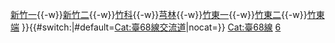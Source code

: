 {{高速公路
| 模板名稱 = 台68線
| 名稱 = [[File:TW PHW68.svg|20px]][[台灣省道快速公路]][[台68線|68線]]（東西向快速公路─南寮竹東線）
| 代表色 = #9B0D15
| 交流道列表 = [[南寮端]]{{-w}}[[新竹一交流道|新竹一]]{{-w}}[[新竹二交流道|新竹二]]{{-w}}[[竹科交流道|竹科]]{{-w}}[[芎林交流道|芎林]]{{-w}}[[竹東一交流道|竹東一]]{{-w}}[[竹東二交流道|竹東二]]{{-w}}[[竹東端]]
}}<includeonly>{{#switch:{{{1}}}|#default=[[Cat:臺68線交流道]]|nocat=}}</includeonly><noinclude>
[[Cat:臺68線]]
[[Cat:台灣快速公路路線模板|6]]
</noinclude>